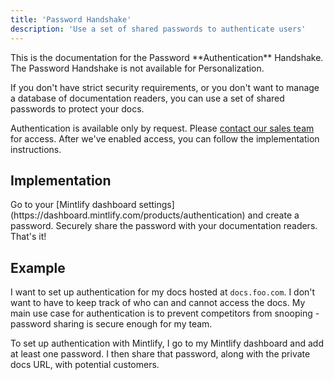 ```yaml
---
title: 'Password Handshake'
description: 'Use a set of shared passwords to authenticate users'
---
```


<Info>
  This is the documentation for the Password **Authentication** Handshake. The Password Handshake is not available for Personalization.
</Info>

If you don't have strict security requirements, or you don't want to manage a
database of documentation readers, you can use a set of shared passwords to
protect your docs.

<Note>
Authentication is available only by request. Please <a href="mailto:sales@mintlify.com">contact our sales team</a> for access. After we've enabled access, you can follow the implementation instructions.
</Note>

## Implementation

<Steps>
  <Step title="Add a password">
    Go to your [Mintlify dashboard settings](https://dashboard.mintlify.com/products/authentication) and create a password.
  </Step>
  <Step title="Share your password">
    Securely share the password with your documentation readers. That's it!
  </Step>
</Steps>

## Example

I want to set up authentication for my docs hosted at `docs.foo.com`. I don't want
to have to keep track of who can and cannot access the docs. My main use case for
authentication is to prevent competitors from snooping - password sharing is secure
enough for my team.

To set up authentication with Mintlify, I go to my Mintlify dashboard and add at
least one password. I then share that password, along with the private docs URL,
with potential customers.
